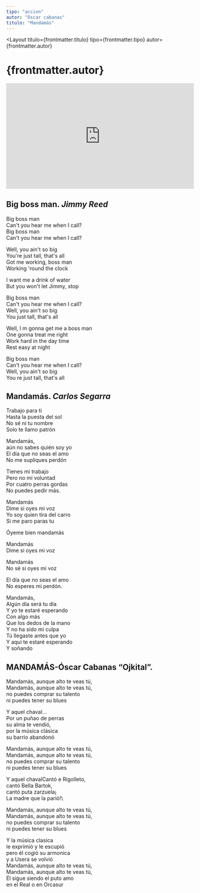 ```yaml
---
tipo: "accion"
autor: "Oscar cabanas"
titulo: "Mandamás"
---
```



<Layout
  titulo={frontmatter.titulo}
  tipo={frontmatter.tipo}
  autor={frontmatter.autor}
>

<Prose>
  <h1>{frontmatter.autor}</h1>
</Prose>

<div class="w-full">
  <div style="position:relative;padding-top:56.25%;">
    <iframe
      src="https://iframe.mediadelivery.net/embed/201842/076c5a77-c9e9-4ad8-ada0-be46e9ff8814?autoplay=false&loop=false&muted=false&preload=true&responsive=true"
      loading="lazy"
      style="border:0;position:absolute;top:0;height:100%;width:100%;"
      allow="accelerometer;gyroscope;autoplay;encrypted-media;picture-in-picture;"
      allowfullscreen="true"
    ></iframe>
  </div>
</div>

<Prose> 
  <ImageNoCaption
    mobileImgUrl={imageElvisMobile}
    desktopImgUrl={imageElvisDesktop}
    alt="Portada disco Elvis. Big Boss Man"
  />

## Big boss man. _Jimmy Reed_

Big boss man\
Can't you hear me when I call?\
Big boss man\
Can't you hear me when I call?

Well, you ain't so big\
You're just tall, that's all\
Got me working, boss man\
Working 'round the clock

I want me a drink of water\
But you won't let Jimmy, stop

Big boss man\
Can't you hear me when I call?\
Well, you ain't so big\
You just tall, that's all

Well, I m gonna get me a boss man\
One gonna treat me right\
Work hard in the day time\
Rest easy at night

Big boss man\
Can't you hear me when I call?\
Well, you ain't so big\
You re just tall, that's all

## Mandamás. _Carlos Segarra_

Trabajo para ti\
Hasta la puesta del sol\
No sé ni tu nombre\
Solo te llamo patrón

Mandamás,\
aún no sabes quién soy yo\
El día que no seas el amo\
No me supliques perdón

Tienes mi trabajo\
Pero no mi voluntad\
Por cuatro perras gordas\
No puedes pedir más.

Mandamás\
Dime si oyes mi voz\
Yo soy quien tira del carro\
Si me paro paras tu

Óyeme bien mandamás

Mandamás\
Dime si oyes mi voz

Mandamás\
No sé si oyes mi voz

El día que no seas el amo\
No esperes mi perdón.

Mandamás,\
Algún día será tu día\
Y yo te estaré esperando\
Con algo más\
Que los dedos de la mano\
Y no ha sido mi culpa\
Tú llegaste antes que yo\
Y aquí te estaré esperando\
Y soñando

## MANDAMÁS-Óscar Cabanas “Ojkital”.

Mandamás, aunque alto te veas tú,\
Mandamás, aunque alto te veas tú,\
no puedes comprar su talento\
ni puedes tener su blues

Y aquel chaval...\
Por un puñao de perras\
su alma te vendió,\
por la música clásica\
su barrio abandonó

Mandamás, aunque alto te veas tú,\
Mandamás, aunque alto te veas tú,\
no puedes comprar su talento\
ni puedes tener su blues

Y aquel chavalCantó e Rigolleto,\
cantó Bella Bartok,\
cantó puta zarzuela¡\
La madre que la parió!\

Mandamás, aunque alto te veas tú,\
Mandamás, aunque alto te veas tú,\
no puedes comprar su talento\
ni puedes tener su blues

Y la música clasica\
le exprimió y le escupió\
pero él cogió su armonica\
y a Usera se volvió\
Mandamás, aunque alto te veas tú,\
Mandamás, aunque alto te veas tú,\
Él sigue siendo el puto amo\
en el Real o en Orcasur

  </Prose>
</Layout>

